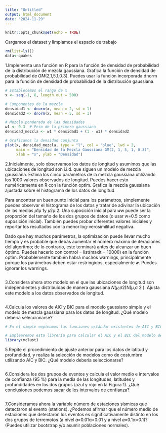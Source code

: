```yaml
---
title: "Untitled"
output: html_document
date: "2024-11-29"
---
```


```r
knitr::opts_chunk$set(echo = TRUE)
```

Cargamos el dataset y limpiamos el espacio de trabajo
```r
rm(list=ls())
data<-quakes
```

1.Implementa una función en R para la función de densidad de probabilidad de la distribución de mezcla gaussiana. Grafica la función de densidad de probabilidad de 𝐺𝑀(2,1,5,1,0.3). Puedes usar la función incorporada dnorm para la función de densidad de probabilidad de la distribución gaussiana.
```r
# Establecemos el rango de x
x <- seq(-1, 8, length.out = 500)

# Componentes de la mezcla
densidad1 <- dnorm(x, mean = 2, sd = 1)
densidad2 <- dnorm(x, mean = 5, sd = 1)

# Mezcla ponderada de las densidades
w1 <- 0.3  # Peso de la primera gaussiana
densidad_mezcla <- w1 * densidad1 + (1 - w1) * densidad2

# Graficamos la densidad conjunta
plot(x, densidad_mezcla, type = "l", col = "blue", lwd = 2,
     main = "Densidad de la Mezcla Gaussiana GM(2, 1, 5, 1, 0.3)",
     xlab = "x", ylab = "Densidad")

```


2.Inicialmente, solo observamos los datos de longitud y asumimos que las ubicaciones de longitud son i.i.d. que siguen un modelo de mezcla gaussiana. Estima los cinco parámetros de la mezcla gaussiana utilizando los 1000 valores observados de longitud. Puedes hacer esto numéricamente en R con la función optim. Grafica la mezcla gaussiana ajustada sobre el histograma de los datos de longitud.

Para encontrar un buen punto inicial para los parámetros, simplemente puedes observar el histograma de los datos y tratar de adivinar la ubicación de las medias 𝜇1μ 1​y 𝜇2μ 2​. Una suposición inicial para 𝑤w puede ser la proporción del tamaño de los dos grupos de datos (o usar w=0.5 como suposición inicial). También puedes probar diferentes valores iniciales y reportar los resultados con la menor log-verosimilitud negativa.

Dado que hay muchos parámetros, la optimización puede llevar mucho tiempo y es probable que debas aumentar el número máximo de iteraciones del algoritmo; de lo contrario, este terminará antes de alcanzar un buen óptimo. Puedes hacerlo con control = list(maxit = 10000) en la función optim. Probablemente también habrá muchos warnings, principalmente porque los parámetros deben estar restringidos, especialmente 
𝑤. Puedes ignorar los warnings.

```r

```


3.Considera ahora otro modelo en el que las ubicaciones de longitud son independientes y distribuidas de manera gaussiana 
𝑁(𝜇,𝜎2)N(μ,σ 2 ). Ajusta este modelo a los datos observados de longitud.
```r

```


4.Calcula los valores de AIC y BIC para el modelo gaussiano simple y el modelo de mezcla gaussiana para los datos de longitud. ¿Qué modelo debería seleccionarse?

```r
# En el simple empleamos las funciones estándar existentes de AIC y BIC

# Emplearemos esta librería para calcular el AIC y el BIC del modelo de mezcla gaussiana.
library(mclust)
```

5.Repite el procedimiento de ajuste anterior para los datos de latitud y profundidad, y realiza la selección de modelos como de costumbre utilizando AIC y BIC. ¿Qué modelo debería seleccionarse?
```r

```


6.Considera los dos grupos de eventos y calcula el valor medio e intervalos de confianza (95 %) para la media de las longitudes, latitudes y profundidades en los dos grupos (azul y rojo en la Figura 1). ¿Qué conclusiones podemos sacar de los intervalos de confianza?
```r

```


7.Consideramos ahora la variable número de estaciones sísmicas que detectaron el evento (stations). ¿Podemos afirmar que el número medio de estaciones que detectaron los eventos es significativamente distinto en los dos grupos de terremotos (a nivel 𝛼=0.01α=0.01 y a nivel 𝛼=0.1α=0.1)? (Puedes utilizar bootstrap y/o asumir poblaciones normales).

```r

```


